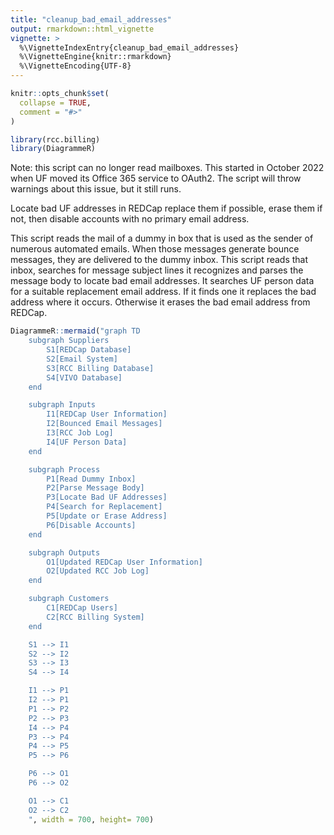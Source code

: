 ```yaml
---
title: "cleanup_bad_email_addresses"
output: rmarkdown::html_vignette
vignette: >
  %\VignetteIndexEntry{cleanup_bad_email_addresses}
  %\VignetteEngine{knitr::rmarkdown}
  %\VignetteEncoding{UTF-8}
---
```


```r
knitr::opts_chunk$set(
  collapse = TRUE,
  comment = "#>"
)
```

```r
library(rcc.billing)
library(DiagrammeR)
```

Note: this script can no longer read mailboxes. This started in October 2022 when UF moved its Office 365 service to OAuth2. The script will throw warnings about this issue, but it still runs.

Locate bad UF addresses in REDCap replace them if possible, erase them if not, then disable accounts with no primary email address. 

This script reads the mail of a dummy in box that is used as the sender of numerous automated emails. When those messages generate bounce messages, they are delivered to the dummy inbox. This script reads that inbox, searches for message subject lines it recognizes and parses the message body to locate bad email addresses. It searches UF person data for a suitable replacement email address. If it finds one it replaces the bad address where it occurs. Otherwise it erases the bad email address from REDCap.

```r
DiagrammeR::mermaid("graph TD
    subgraph Suppliers
        S1[REDCap Database]
        S2[Email System]
        S3[RCC Billing Database]
        S4[VIVO Database]
    end

    subgraph Inputs
        I1[REDCap User Information]
        I2[Bounced Email Messages]
        I3[RCC Job Log]
        I4[UF Person Data]
    end

    subgraph Process
        P1[Read Dummy Inbox]
        P2[Parse Message Body]
        P3[Locate Bad UF Addresses]
        P4[Search for Replacement]
        P5[Update or Erase Address]
        P6[Disable Accounts]
    end

    subgraph Outputs
        O1[Updated REDCap User Information]
        O2[Updated RCC Job Log]
    end

    subgraph Customers
        C1[REDCap Users]
        C2[RCC Billing System]
    end

    S1 --> I1
    S2 --> I2
    S3 --> I3
    S4 --> I4

    I1 --> P1
    I2 --> P1
    P1 --> P2
    P2 --> P3
    I4 --> P4
    P3 --> P4
    P4 --> P5
    P5 --> P6

    P6 --> O1
    P6 --> O2

    O1 --> C1
    O2 --> C2
    ", width = 700, height= 700)

```
